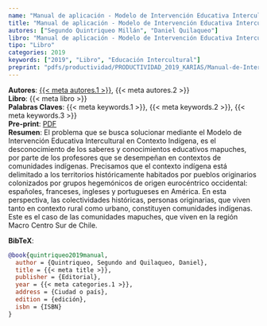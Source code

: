```yaml
---
name: "Manual de aplicación - Modelo de Intervención Educativa Intercultural en Contexto Indígena"
title: "Manual de aplicación - Modelo de Intervención Educativa Intercultural en Contexto Indígena"
autores: ["Segundo Quintriqueo Millán", "Daniel Quilaqueo"]
libro: "Manual de aplicación - Modelo de Intervención Educativa Intercultural en Contexto Indígena"
tipo: "Libro"
categories: 2019
keywords: ["2019", "Libro", "Educación Intercultural"]
preprint: "pdfs/productividad/PRODUCTIVIDAD_2019_KARIAS/Manual-de-Intervención-Educativa_2019_lIBRO.pdf"
---
```

**Autores**: [{{< meta autores.1 >}}](../members/current/Segundo Quintriqueo Millán.qmd), {{< meta autores.2 >}}    
**Libro**: {{< meta libro >}}   
**Palabras Claves**: {{< meta keywords.1 >}}, {{< meta keywords.2 >}}, {{< meta keywords.3 >}}  
**Pre-print**: [PDF](../{{< meta preprint >}})    
**Resumen**: El problema que se busca solucionar mediante el Modelo de Intervención Educativa Intercultural en Contexto Indígena, es el desconocimiento de los saberes y conocimientos educativos mapuches, por parte de los profesores que se desempeñan en contextos de comunidades indígenas. Precisamos que el contexto indígena está delimitado a los territorios históricamente habitados por pueblos originarios colonizados por grupos hegemónicos de origen eurocéntrico occidental: españoles, franceses, ingleses y portugueses en América. En esta perspectiva, las colectividades históricas, personas originarias, que viven tanto en contexto rural como urbano,  constituyen  comunidades  indígenas.  Este  es  el  caso  de  las comunidades mapuches, que viven en la región Macro Centro Sur de Chile.   


**BibTeX**:
```bibtex
@book{quintriqueo2019manual,
  author = {Quintriqueo, Segundo and Quilaqueo, Daniel},
  title = {{< meta title >}},
  publisher = {Editorial},
  year = {{< meta categories.1 >}},
  address = {Ciudad o país},
  edition = {edición},
  isbn = {ISBN}
}
```
